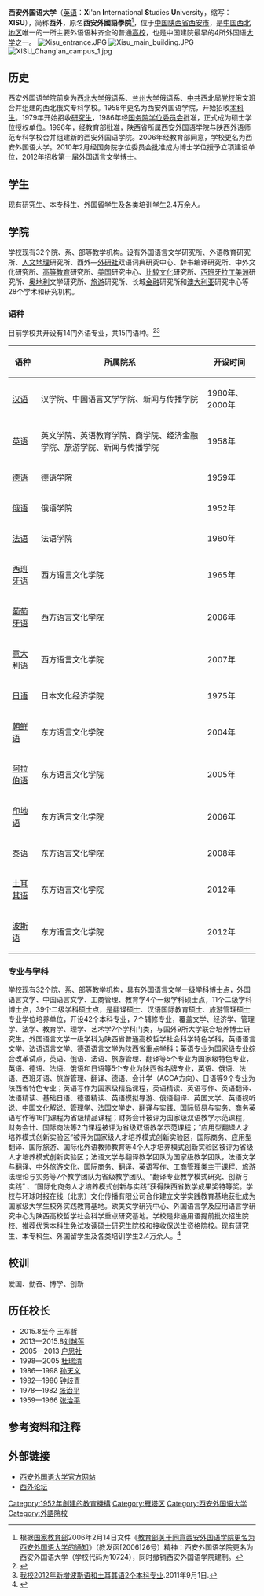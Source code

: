 {{高校
| image = [[File:Seal_of_XISU.png|西安外国语大学校徽]]
| name = 西安外国语大学
| EnglishName= Xi'an International Studies University
| motto = 爱国 勤奋 博学 创新
| rector = [[王启龙|王启龙]]
| secretary = [[白黎|白黎]]
| type = 公立
| established = 1952年
| location = {{CHN}}[[西安市|西安]]
| address = [[西安市|西安市]]雁塔区长安南路437号（雁塔校区）<br>西安市郭杜教育科技产业开发区文苑南路（长安校区）
| zip =710061（雁塔校区）<br>710128（长安校区）
| students = 24000
| area = 1062公顷
| website = http://www.xisu.edu.cn
}}

'''西安外国语大学'''（[[英语|英语]]：'''X'''i'an '''I'''nternational '''S'''tudies '''U'''niversity，缩写：'''XISU'''），简称'''西外'''，原名'''西安外國語學院'''<ref>根据[[中華人民共和國教育部|国家教育部]]2006年2月14日文件《[http://www.moe.gov.cn/edoas/website18/97/info23597.htm 教育部关于同意西安外国语学院更名为西安外国语大学的通知]{{Dead link|date=2018年6月 |bot=InternetArchiveBot |fix-attempted=no }}》（教发函[2006]26号）精神：西安外国语学院更名为西安外国语大学（学校代码为10724），同时撤销西安外国语学院建制。</ref>，位于[[中国|中国]][[陕西省|陕西省]][[西安市|西安市]]，是[[中国西北地区|中国西北地区]]唯一的一所主要外语语种齐全的普通[[大学|高校]]，也是中国建院最早的4所外国语[[大学|大学]]之一。
[[File:Xisu_entrance.JPG|thumb]]
[[File:Xisu_main_building.JPG|thumb]]
[[File:XISU_Chang'an_campus_1.jpg|thumb]]

== 历史 ==
西安外国语学院前身为[[西北大学_(中国)|西北大学]][[俄语|俄语]]系、[[兰州大学|兰州大学]]俄语系、[[中国共产党|中共]]西北局[[中共中央党校|党校]]俄文班合并组建的西北俄文专科学校。1958年更名为西安外国语学院，开始招收[[本科生|本科生]]。1979年开始招收[[研究生|研究生]]，1986年经[[中华人民共和国国务院|国务院]][[学位委员会|学位委员会]]批准，正式成为硕士学位授权单位。1996年，经教育部批准，陕西省所属西安外国语学院与陕西外语师范专科学校合并组建新的西安外国语学院。2006年经教育部同意，学校更名为西安外国语大学。2010年2月经国务院学位委员会批准成为博士学位授予立项建设单位，2012年招收第一届外国语言文学博士。

== 学生 ==
现有研究生、本专科生、外国留学生及各类培训学生2.4万余人。

== 学院 ==
学校现有32个院、系、部等教学机构。设有外国语言文学研究所、外语教育研究所、[[人文地理|人文地理]]研究所、西外—[[外研社|外研社]]双语词典研究中心、辞书编译研究所、中外文化研究所、[[高等教育|高等教育]]研究所、[[美国|美国]]研究中心、[[比较文化|比较文化]]研究所、[[西班牙|西班牙]][[拉丁美洲|拉丁美洲]]研究所、[[奥地利|奥地利]]文学研究所、[[旅游|旅游]]研究所、长城[[金融|金融]]研究所和[[澳大利亚|澳大利亚]]研究中心等28个学术和研究机构。

=== 语种 ===
目前学校共开设有14门外语专业，共15门语种。<ref name="r1">{{Cite web |url=http://www.xisu.edu.cn/gaikuang/zhuanye.php |title=西安外国语大学专业设置 |access-date=2011-12-13 |archive-date=2011-12-21 |archive-url=https://web.archive.org/web/20111221113800/http://www.xisu.edu.cn/gaikuang/zhuanye.php |dead-url=no }}</ref><ref>[http://www.xisu.edu.cn/news/display.php?id=1341&table=news 我校2012年新增波斯语和土耳其语2个本科专业]{{Dead link|date=2018年6月 |bot=InternetArchiveBot |fix-attempted=no }}.2011年9月1日.</ref>
{| class="wikitable" border="1"
|-
!语种
!所属院系
!开设时间
|-
|[[汉语|汉语]]
|汉学院、中国语言文学学院、新闻与传播学院
|1980年、2000年
|-
|[[英语|英语]]
|英文学院、英语教育学院、商学院、经济金融学院、旅游学院、新闻与传播学院
|1958年
|-
|[[德语|德语]]
|德语学院
|1959年
|-
|[[俄语|俄语]]
|俄语学院
|1952年
|-
|[[法语|法语]]
|法语学院
|1960年
|-
|[[西班牙语|西班牙语]]
|西方语言文化学院
|1965年
|-
|[[葡萄牙语|葡萄牙语]]
|西方语言文化学院
|2006年
|-
|[[意大利语|意大利语]]
|西方语言文化学院
|2007年
|-
|[[日语|日语]]
|日本文化经济学院
|1975年
|-
|[[朝鲜语|朝鲜语]]
|东方语言文化学院
|2004年
|-
|[[阿拉伯语|阿拉伯语]]
|东方语言文化学院
|2005年
|-
|[[印地语|印地语]]
|东方语言文化学院
|2006年
|-
|[[泰语|泰语]]
|东方语言文化学院
|2008年
|-
|[[土耳其语|土耳其语]]
|东方语言文化学院
|2012年
|-
|[[波斯语|波斯语]]
|东方语言文化学院
|2012年
|}

=== 专业与学科 ===
学校现有32个院、系、部等教学机构，具有外国语言文学一级学科博士点，外国语言文学、中国语言文学、工商管理、教育学4个一级学科硕士点，11个二级学科博士点，39个二级学科硕士点，是翻译硕士、汉语国际教育硕士、旅游管理硕士专业学位培养单位，开设42个本科专业，7个辅修专业，覆盖文学、经济学、管理学、法学、教育学、理学、艺术学7个学科门类，与国外9所大学联合培养博士研究生。外国语言文学一级学科为陕西省普通高校哲学社会科学特色学科，英语语言文学、法语语言文学、德语语言文学为陕西省重点学科；英语专业为国家级专业综合改革试点，英语、俄语、法语、旅游管理、翻译等5个专业为国家级特色专业，英语、德语、法语、俄语和日语等5个专业为陕西省名牌专业，英语、俄语、法语、西班牙语、旅游管理、翻译、德语、会计学（ACCA方向）、日语等9个专业为陕西省特色专业；英语写作为国家级精品课程，英语精读、英语写作、英语翻译、法语精读、基础日语、德语精读、英语模拟导游、俄语翻译、英国文学、英语视听说、中国文化解说、管理学、法国文学史、翻译与实践、国际贸易与实务、商务英语写作等16门课程为省级精品课程；财务会计被评为国家级双语教学示范课程，财务会计、国际商法等2门课程被评为省级双语教学示范课程；“应用型翻译人才培养模式创新实验区”被评为国家级人才培养模式创新实验区，国际商务、应用型翻译、国际旅游、国际化外语教师教育等4个人才培养模式创新实验区被评为省级人才培养模式创新实验区；法语文学与翻译教学团队为国家级教学团队，法语文学与翻译、中外旅游文化、国际商务、翻译、英语写作、工商管理类主干课程、旅游法理论与实务等7个教学团队为省级教学团队。“翻译专业教学模式研究、创新与实践” 、“国际化商务人才培养模式创新与实践”获得陕西省教学成果奖特等奖。学校与环球时报在线（北京）文化传播有限公司合作建立文学实践教育基地获批成为国家级大学生校外实践教育基地。欧美文学研究中心、外国语言学及应用语言学研究中心为陕西高校哲学社会科学重点研究基地。学校是非通用语提前批次招生院校、推荐优秀本科生免试攻读硕士研究生院校和接收保送生资格院校。现有研究生、本专科生、外国留学生及各类培训学生2.4万余人。<ref name="jianjie">{{Cite web |url=http://www.xisu.edu.cn/gaikuang/jianjie.php |title=西安外国语大学学校简介 |access-date=2011-12-13 |archive-date=2015-04-23 |archive-url=https://web.archive.org/web/20150423170447/http://www.xisu.edu.cn/gaikuang/jianjie.php |dead-url=no }}</ref>

== 校训 ==
爱国、勤奋、博学、创新

== 历任校长 ==
*2015.8至今 王军哲
*2013—2015.8[[刘越莲|刘越莲]] 
*2005—2013 [[户思社|户思社]]
*1998—2005 [[杜瑞清|杜瑞清]]
*1986—1998 [[孙天义|孙天义]]
*1982—1986 [[钟歧青|钟歧青]]
*1978—1982 [[张治平|张治平]]
*1959—1966 [[张治平|张治平]]

==参考资料和注释==
<references/>

==外部链接==
* [http://www.xisu.edu.cn  西安外国语大学官方网站] {{Wayback|url=http://www.xisu.edu.cn/ |date=20061128104231 }}
* [https://web.archive.org/web/20180413203316/http://www.xiwai.com/  西外论坛]

{{西安}}
{{陕西高等院校}}

[[Category:1952年創建的教育機構|Category:1952年創建的教育機構]]
[[Category:雁塔区|Category:雁塔区]]
[[Category:西安外国语大学|Category:西安外国语大学]]
[[Category:外語院校|Category:外語院校]]